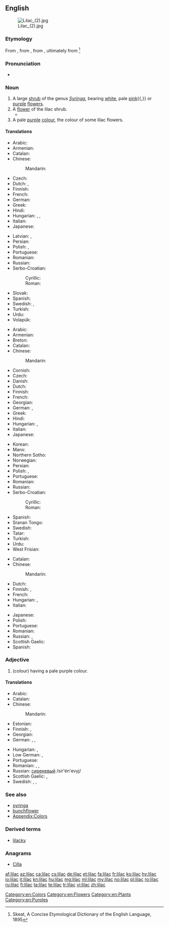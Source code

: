 ==English==
{{wikipedia|Syringa|Lilac}}
[[Image:Lilac (2).jpg|thumb]]

===Etymology===
From {{etyl|ar|en}} {{term|ليلك|tr=līlak|lang=ar}}, from {{etyl|fa|en}} {{term|نیلک|tr=nilak|lang=fa}}, from {{term|نیل|tr=nil||dark blue|lang=fa}}, ultimately from {{etyl|sa|en}} {{term|नीला||dark blue|lang=sa}}<ref>Skeat, A Concise Etymological Dictionary of the English Language, 1895</ref>

===Pronunciation===
* {{a|US|UK}} {{IPA|/ˈlɑɪlək/|lang=en}}

===Noun===
{{en-noun}}

# A large [[shrub]] of the genus ''[[Syringa]]'', bearing [[white]], pale [[pink]]{{,}} or [[purple]] [[flower]]s.
# A [[flower]] of the lilac shrub.
#* {{quote-book|year=1907|author=[[w:Robert W. Chambers|Robert Chambers]]
|title=The Younger Set
|chapter=5|url=http://openlibrary.org/works/OL8127246W
|passage=Breezes blowing from beds of iris quickened her breath with their perfume ; she saw the tufted '''lilacs''' sway in the wind, and the streamers of rose-tinted wistaria swinging, all a-glisten with golden bees&thinsp;;&thinsp;&hellip;&thinsp;.}}
# A pale [[purple]] [[color|colour]], the colour of some lilac flowers.
#: {{color panel|C8A2C8}}

====Translations====
{{trans-top|shrub}}
* Arabic: {{t|ar|ليلك|m|tr=laylak|sc=Arab}}
* Armenian: {{t+|hy|յասաման|tr=yasaman}}
* Catalan: {{t+|ca|lila}}
* Chinese:
*: Mandarin: {{t+|cmn|丁香|tr=dīngxiāng|sc=Hani}}
* Czech: {{t+|cs|šeřík|m}}
* Dutch: {{t+|nl|sering}}, {{t+|nl|seringen|p}}
* Finnish: {{t+|fi|syreeni}}
* French: {{t+|fr|lilas|m}}
* German: {{t+|de|Flieder|m}}
* Greek: {{t+|el|πασχαλιά|f|tr=paschaliá}}
* Hindi: {{t|hi|बकायन|f|tr=bakāyan}}
* Hungarian: {{t+|hu|orgona}}, {{t|hu|orgonabokor}}, {{t|hu|orgonafa}}
* Italian: {{t|it|lillà|m}}
* Japanese: {{t|ja|ライラック|tr=rairakku|sc=Jpan}}
{{trans-mid}}
* Latvian: {{t|lv|ceriņš|m}}, {{t|lv|ceriņi|p}}
* Persian: {{t|fa|یاس شیروانی|tr=yâs-e širvâni|sc=fa-Arab}}
* Polish: {{t+|pl|lilak|m}}, {{t+|pl|bez|m}}
* Portuguese: {{t+|pt|lilás|m}}
* Romanian: {{t+|ro|liliac|m}}
* Russian: {{t+|ru|сирень|f|tr=sirénʹ|sc=Cyrl}}
* Serbo-Croatian:
*: Cyrillic: {{t|sh|јоргован|m|sc=Cyrl}}
*: Roman: {{t+|sh|jorgovan|m}}
* Slovak: {{t|sk|orgovan|m}}
* Spanish: {{t+|es|lila|f}}
* Swedish: {{t+|sv|syren|c}}, {{t|sv|syrenbuske|c}}
* Turkish: {{t+|tr|leylak}}
* Urdu: {{t|ur|بکاین|f|tr=bakāyan}}
* Volapük: {{t+|vo|süren}}
{{trans-bottom}}

{{trans-top|flower}}
* Arabic: {{t|ar|ليلك|m|tr=laylak|sc=Arab}}
* Armenian: {{t+|hy|յասաման|tr=yasaman}}
* Breton: {{t|br|lireu}}
* Catalan: {{t+|ca|lila}}
* Chinese:
*: Mandarin: {{t+|cmn|丁香|tr=dīngxiāng|sc=Hani}}
* Cornish: {{t|kw|laylok}}
* Czech: {{t+|cs|šeřík|m}}
* Danish: {{t|da|syren}}
* Dutch: {{t+|nl|sering}}
* Finnish: {{t|fi|syreeninkukka}}
* French: {{t+|fr|lilas|m}}
* Georgian: {{t|ka|იასამანი|tr=iasamani|sc=Geor}}
* German: {{t+|de|Flieder|m}}, {{t|de|Zartlila|n}}
* Greek: {{t+|el|πασχαλιά|f|tr=paschaliá}}
* Hindi: {{t|hi|बकायन|f|tr=bakāyan}}
* Hungarian: {{t+|hu|orgona}}, {{t|hu|orgonavirág}}
* Italian: {{t|it|lillà|m}}
* Japanese: {{t|ja|ライラック|tr=rairakku|sc=Jpan}}
{{trans-mid}}
* Korean: {{t+|ko|라일락|tr=raillak|sc=Kore}}
* Manx: {{t|gv|laylac}}
* Northern Sotho: {{t|nso|perese}}
* Norwegian: {{t|no|syrin}}
* Persian: {{t|fa|یاس شیروانی|tr=yâs-e širvâni|sc=fa-Arab}}
* Polish: {{t+|pl|lilak|m}}, {{t+|pl|bez|m}}
* Portuguese: {{t+|pt|lilás|m}}
* Romanian: {{t+|ro|liliac|m}}
* Russian: {{t+|ru|сирень|f|tr=sirénʹ|sc=Cyrl}}
* Serbo-Croatian:
*: Cyrillic: {{t|sh|јоргован|m|sc=Cyrl}}
*: Roman: {{t+|sh|jorgovan|m}}
* Spanish: {{t+|es|lila|f}}
* Sranan Tongo: {{t|srn|lila}}
* Swedish: {{t+|sv|syren|c}}
* Tatar: {{t+|tt|шомырт|tr=şomırt|sc=Cyrl}}
* Turkish: {{t+|tr|leylak}}
* Urdu: {{t|ur|بکاین|f|tr=bakāyan}}
* West Frisian: {{t|fy|nageltsjebeam}}
{{trans-bottom}}

{{trans-top|colour}}
* Catalan: {{t+|ca|lila}}
* Chinese:
*: Mandarin: {{t|cmn|淡紫色|tr=dàn zǐsè|sc=Hani}}
* Dutch: {{t+|nl|lila}}
* Finnish: {{t+|fi|liila}}, {{t+|fi|violetti}}
* French: {{t+|fr|lilas}}
* Hungarian: {{t|hu|orgonalila}}, {{t+|hu|halványlila}}
* Italian: {{t+|it|lilla|n}}
{{trans-mid}}
* Japanese: {{t|ja|ライラック色|tr=rairakku-iro|sc=Jpan}}
* Polish: {{t|pl|barwa liliowa}}
* Portuguese: {{t+|pt|lilás|m}}
* Romanian: {{t+|ro|violet|n}}
* Russian: {{t+|ru|сиреневый|tr=sirénevyj}}, {{t+|ru|лиловый|m|tr=lilóvyj}}
* Scottish Gaelic: {{t|gd|liath-chòrcra|f}}
* Spanish: {{t+|es|lila}}
{{trans-bottom}}

===Adjective===
{{en-adj}}

# (colour) having a pale purple colour.

====Translations====
{{trans-top|colour}}
* Arabic: {{t|ar|ليلكي|tr=leylakey}}
* Catalan: {{t+|ca|lila}}
* Chinese:
*: Mandarin: {{t|cmn|淡紫色的|sc=Hani}}
* Estonian: {{t|et|lilla}}
* Finnish: {{t+|fi|liila}}, {{t+|fi|violetti}}
* Georgian: {{t|ka|იასამნისფერი|sc=Geor}}
* German: {{t+|de|lila}}, {{t|de|lilafarbig}}, {{t|de|zartlila}}
{{trans-mid}}
* Hungarian: {{t|hu|orgonalila}}, {{t+|hu|halványlila}}
* Low German: {{t|nds|lila}}, {{t|nds|violett}}
* Portuguese: {{t+|pt|lilás}}
* Romanian: {{t+|ro|liliachiu}}, {{t+|ro|lila}}, {{t+|ro|violet}}
* Russian: [[сиреневый]] /sir'én'evyj/
* Scottish Gaelic: {{t|gd|liath-chòrcra}}, {{t|gd|liath-ghorm}}
* Swedish: {{t+|sv|lila}}, {{t+|sv|gredelin}}, {{t+|sv|violett}}
{{trans-bottom}}

===See also===
* [[syringa]]
* [[bunchflower]]
* [[Appendix:Colors]]

===Derived terms===
* [[lilacky]]

===Anagrams===
* [[Cilla#English|Cilla]]

[[Category:en:Colors]]
[[Category:en:Flowers]]
[[Category:en:Plants]]
[[Category:en:Purples]]

<references/>

[[af:lilac]]
[[az:lilac]]
[[ca:lilac]]
[[cs:lilac]]
[[de:lilac]]
[[et:lilac]]
[[fa:lilac]]
[[fr:lilac]]
[[ko:lilac]]
[[hy:lilac]]
[[io:lilac]]
[[it:lilac]]
[[kn:lilac]]
[[hu:lilac]]
[[mg:lilac]]
[[ml:lilac]]
[[my:lilac]]
[[no:lilac]]
[[pl:lilac]]
[[ro:lilac]]
[[ru:lilac]]
[[fi:lilac]]
[[ta:lilac]]
[[te:lilac]]
[[tr:lilac]]
[[vi:lilac]]
[[zh:lilac]]